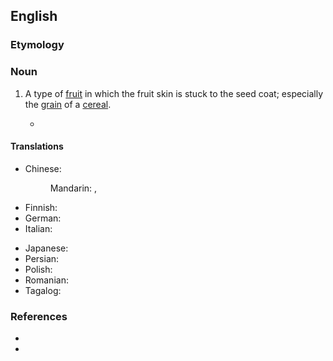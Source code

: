 ==English==
{{rfi|en}}
===Etymology===
{{af|en|caryo-|-opsis}}

===Noun===
{{en-noun|caryopses|caryopsides}}

# {{lb|en|botany}} A type of [[fruit]] in which the fruit skin is stuck to the seed coat; especially the [[grain]] of a [[cereal]].
#* {{quote-book|en|title=Tetraploids of the Genus Triticum in the Light of Caryopsis Structure|author=Romuald Kosina|year=1995|passage=The variation of '''caryopsis''' characters in species of Aegilops and wheat diploids is similar to that of wheat tetraploids .}}

====Translations====
{{trans-top|type of fruit}}
* Chinese:
*: Mandarin: {{t+|cmn|穎果|sc=Hani}}, {{t+|cmn|颖果|tr=yǐngguǒ|sc=Hani}}
* Finnish: {{t+|fi|jyvä}}
* German: {{t+|de|Karyopse|f}}
* Italian: {{t+|it|cariosside|f}}
{{trans-mid}}
* Japanese: {{t|ja|穎果|tr=えいか, eika|sc=Jpan}}
* Persian: {{t+|fa|گندمه|tr=gandome}}
* Polish: {{t|pl|ziarniak|m}}
* Romanian: {{t+|ro|cariopsă|f}}
* Tagalog: {{t|tl|butilbunga}}
{{trans-bottom}}

===References===
* {{R:OneLook}}
* {{pedia}}
